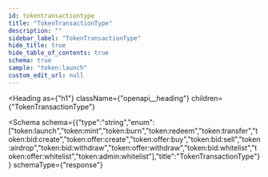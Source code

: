 ```yaml
---
id: tokentransactiontype
title: "TokenTransactionType"
description: ""
sidebar_label: "TokenTransactionType"
hide_title: true
hide_table_of_contents: true
schema: true
sample: "token:launch"
custom_edit_url: null
---
```



<Heading
  as={"h1"}
  className={"openapi__heading"}
  children={"TokenTransactionType"}
>
</Heading>





<Schema
  schema={{"type":"string","enum":["token:launch","token:mint","token:burn","token:redeem","token:transfer","token:bid:create","token:offer:create","token:offer:buy","token:bid:sell","token:airdrop","token:bid:withdraw","token:offer:withdraw","token:bid:whitelist","token:offer:whitelist","token:admin:whitelist"],"title":"TokenTransactionType"}}
  schemaType={"response"}
>
  
</Schema>
            